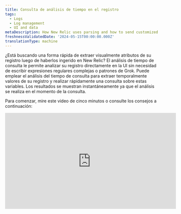 ```yaml
---
title: Consulta de análisis de tiempo en el registro
tags:
  - Logs
  - Log management
  - UI and data
metaDescription: How New Relic uses parsing and how to send customized log data.
freshnessValidatedDate: '2024-05-15T00:00:00.000Z'
translationType: machine
---
```

















¿Está buscando una forma rápida de extraer visualmente atributos de su registro luego de haberlos ingerido en New Relic? El análisis de tiempo de consulta le permite analizar su registro directamente en la UI sin necesidad de escribir expresiones regulares complejas o patrones de Grok. Puede emplear el análisis del tiempo de consulta para extraer temporalmente valores de su registro y realizar rápidamente una consulta sobre estas variables. Los resultados se muestran instantáneamente ya que el análisis se realiza en el momento de la consulta.

Para comenzar, mire este video de cinco minutos o consulte los consejos a continuación:

<iframe
  width="560"
  height="315"
  src="https://www.youtube.com/embed/tvK6MlkvD6Y?si=Vj4zadiAH1OG_wMy"
  title="YouTube video player"
  frameborder="0"
  allow="accelerometer; autoplay; clipboard-write; encrypted-media; gyroscope; picture-in-picture; web-share"
  referrerpolicy="strict-origin-when-cross-origin"
  allowfullscreen
/>

## En qué se diferencia el análisis del tiempo de consulta del análisis de ingesta [#differences]

Si bien ambos tipos de análisis facilitan la consulta del registro, tienen algunas diferencias significativas:

* **Análisis de ingesta:** el análisis durante [la ingestalog ](/docs/logs/ui-data/parsing/)es donde se crean reglas de análisis empleando Grok o expresiones regulares (o ambas). A medida que los log se incorporan en New Relic, sus reglas de análisis se aplican para crear un atributo permanente que se almacena con sus datos log en NRDB. Estos atributos le facilitan la consulta de los datos log .
* **Análisis de tiempo de consulta:** a diferencia del análisis de ingesta, el análisis de tiempo de consulta le permite crear atributos temporales que se emplearán como variables de consulta. Luego puede usar estas variables en la consulta NRQL para completar su tabla log . Creamos automáticamente la consulta a medida que realiza selecciones en la UI.

También puede optar por emplear una combinación de ambos enfoques de análisis. Revise la siguiente tabla para decidir si el análisis del tiempo de consulta es adecuado para usted:

<table>
  <thead>
    <tr>
      <th>
        Descripción
      </th>

      <th>
        Análisis de ingesta
      </th>

      <th>
        Análisis del tiempo de consulta
      </th>
    </tr>
  </thead>

  <tbody>
    <tr>
      <td>
        Uso recomendado
      </td>

      <td>
        Lo mejor para crear un atributo permanente que puedes consultar en el futuro
      </td>

      <td>
        Lo mejor para hacer consultas rápidas sobre atributos que no son permanentes
      </td>
    </tr>

    <tr>
      <td>
        Lenguaje de análisis  

      </td>

      <td>
        Creas patrones Grok y expresiones regulares.
      </td>

      <td>
        New Relic crea una consulta para usted empleando la NRQL función [aparse](/docs/nrql/nrql-syntax-clauses-functions/#func-aparse)
      </td>
    </tr>

    <tr>
      <td>
        Momento
      </td>

      <td>
        Aplicado al ingerir
      </td>

      <td>
        Aplica cuando consultas
      </td>
    </tr>

    <tr>
      <td>
        Resultados
      </td>

      <td>
        Realiza cambios permanentes en logalmacenado.
      </td>

      <td>
        Altera temporalmente tu registro en la UI
      </td>
    </tr>

    <tr>
      <td>
        Registro de cola en tiempo real
      </td>

      <td>
        El registro de cola en tiempo real incluye cualquier valor extraído del análisis de ingesta
      </td>

      <td>
        El registro de cola en tiempo real **no** incluye ningún valor extraído del análisis del tiempo de consulta
      </td>
    </tr>

    <tr>
      <td>
        Registro exportado
      </td>

      <td>
        El registro exportado incluye cualquier valor extraído del análisis de ingesta
      </td>

      <td>
        El registro exportado **no** incluye ningún valor extraído del análisis del tiempo de consulta
      </td>
    </tr>

    <tr>
      <td>
        Número de atributo
      </td>

      <td>
        Hay un máximo de [255 atributos](/docs/logs/log-api/log-event-data/#events) disponibles en la ingesta (el número real de atributos que puede analizar en la ingesta depende de la naturaleza de su registro)
      </td>

      <td>
        Puede analizar un máximo de 32 atributos temporales en todas las reglas para el análisis del tiempo de consulta.
      </td>
    </tr>
  </tbody>
</table>

## Cómo crear una regla de análisis de tiempo de consulta [#how-to]

A continuación se ofrece una guía para crear reglas de análisis de tiempo de consulta. El ejemplo muestra cómo extraer el nivel de registros y los valores de mensajes programados del atributo `message` .

<Steps>
  <Step>
    #### Seleccione el valor del atributo para analizar [#select-attribute]

    Puede comenzar a crear una regla de análisis de tiempo de consulta seleccionando un valor de atributo para analizar.

    1. En la tabla log o en la vista de **Log details**, resalte una cadena de anclaje que contenga los valores que desea extraer. En este caso, resaltaría `level=info msg="Running script"`. Se ve así en la tabla de logs:<img title="Screenshot showing a highlighted section of a log" alt="Screenshot showing a highlighted section of a log" src={logsExampleLogRecordtoHighlight}/>

       Tenga en cuenta lo siguiente:

       * El texto resaltado debe incluir los valores que desea extraer y los caracteres de cadena circundantes que ayudarán a identificar la ubicación de los valores extraídos.
       * Si su cadena de anclaje inicial se encuentra en algún lugar en el medio del valor del atributo original, incluya al menos un carácter antes y luego de los valores que desea extraer.
       * Si resalta todo el valor del atributo, no necesita preocupar por los caracteres antes y luego de los valores que está extrayendo.
       * No se pueden resaltar valores de blobs para analizar.

    2. Haga clic en la opción **Create query time parsing rule**.

       **Log table:**<img title="Screenshot showing how you can begin with the logs table UI" alt="Screenshot showing how you can begin with the logs table UI" src={logsLogsTableEntryPoint}/>

       **Log details view**:<img title="Screenshot showing how you can start creating rules in the logs detail view" alt="Screenshot showing how you can start creating rules in the logs detail view." src={logsLogsDetailEntryPoint}/>
  </Step>

  <Step>
    #### Resaltar y extraer valores [#highlight-extractl]

    Luego de hacer clic en **Create query time parsing rule**, el editor muestra la cadena que seleccionó para el análisis:

    <img
      title="Screenshot showing the opening screen of the query editor"
      alt="Screenshot showing the opening screen of the query editor"
      src={logsOpenQueryTimeParsingEditor}
    />

    Para extraer valores:

    1. Dentro de la cadena, resalte los valores que desea extraer (consulte [Consejos para extraer valores](#extract-tips)).

    2. En **Parse as**, ingrese un nombre para este atributo temporal que se usará como variable de consulta.

       <img title="Screenshot showing how to extract values in the parser rule" alt="Screenshot showing how to extract values in the parser rule" src={logsExtractValuesinParserRule}/>

    3. Haga clic en **Save**, que reemplaza el valor que resaltó con la variable que creó.

    <CollapserGroup>
      <Collapser
        id="extract-tips"
        title="Consejos para extraer valores"
      >
        Tenga en cuenta lo siguiente al extraer valores:

        * Puede extraer más de un valor en una regla.

        * **No puede** extraer valores que estén directamente uno al lado del otro. Debe haber al menos un carácter (incluido el espacio) entre los valores extraídos.

        * Si la cadena de anclaje **comienza** en cualquier lugar en el medio del valor del atributo original, no podrá extraer el primer carácter.

          * Usando el ejemplo `level=info msg="Running script"`, no puede extraer la palabra completa `level`--solo `evel`.
          * Para extraer la palabra `level`, los caracteres antes de la palabra `level` deberán incluir en la cadena de anclaje.

        * Si la cadena de anclaje **termina** en algún lugar en el medio del valor del atributo original, no podrá extraer el último carácter.

          * Usando el ejemplo `level=info msg="Running script"`, no puede extraer las comillas dobles finales.
          * Para extraer la última comilla doble, los caracteres luego de la comilla doble deberán incluir en la cadena de anclaje.

        * Tenga cuidado de no emplear ninguna de estas palabras reservadas como nombre de variable para el análisis del tiempo de consulta:

          * `appId`
          * `endTimestamp`
          * `eventType`
          * `logs.accountId`
          * `logs.hashId`
          * `messageId`
          * `message_id`
          * `metricName`
          * `metricTimesliceName`
          * `newrelic.timeslice.value`
          * `timestamp`
          * `timestampSeconds`
          * `timestampMillis`
          * No puedo comenzar con `nr.` o `newrelic`

        * No puede nombrar un valor extraído con el mismo nombre del atributo que se está analizando. Por ejemplo, si está creando una regla de análisis de tiempo de consulta para el atributo de mensaje, un valor extraído no puede denominar mensaje.

          * Los nombres de los valores extraídos deben ser únicos en todas las reglas de análisis del tiempo de consulta.
          * Si un valor extraído recibe el mismo nombre que un atributo existente en su registro, los resultados en la tabla log para esa columna mostrarán datos de ingesta y datos de reglas de análisis de tiempo de consulta.
      </Collapser>
    </CollapserGroup>
  </Step>

  <Step>
    #### Termine de crear su regla de análisis de tiempo de consulta [#finish-rule]

    Luego de seleccionar los valores, complete lo siguiente:

    1. En el editor, revise la vista previa de la tabla que muestra cómo se aplicará su regla al log que seleccionó.

       <img
         title="Screenshot showing how the editor shows a preview of the rule"
         alt="Screenshot showing how the editor shows a preview of the rule"
         src={logsEditorShowsParsedDataPreview}
       />

    2. Si está interesado en la función NRQL empleada en la consulta para obtener su registro, haga clic en **Query**.

       <img
         title="Screenshot showing the query behind the parsing rule"
         alt="Screenshot showng the query behind the parsing rule"
         src={logsNrqlBehindQueryRule}
       />

       <figcaption>
         La cadena de patrón, que se emplea para buscar y extraer valores del atributo seleccionado, se actualiza cada vez que se extrae un valor.
       </figcaption>

    3. Si necesita cambiar el nombre de alguna variable antes de crear su regla, haga clic en el nombre, proporcione un nombre nuevo y luego haga clic en **Save**. También puede eliminar variables haciendo clic en la variable que desea eliminar y haciendo clic en **Delete**.<img title="Screenshot showing where you can delete values" alt="Screenshot showing where you can delete values" src={logsDeleteQueryTimeRule}/>

       <figcaption>Puede editar o eliminar variables haciendo clic en ellas.</figcaption>

    4. Una vez que terminó de revisar y editar los nombres de sus variables, haga clic en **Create rule** para terminar de crear su regla.

    Si comenzó a crear una regla de análisis de tiempo de consulta desde la vista de **Log details** , debe cerrar esa vista para ver los resultados en la tabla log .

    **Log details**<img title="Screenshot showing how you can see your newly extracted values in the log details view" alt="Screenshot showing how you can see your newly extracted values in the log details view" src={logsViewResultsinLogDetailsView}/>

    <figcaption>
      Luego de ver los valores recién extraídos, cierre la vista de **Log details** .
    </figcaption>

    **Log table**<img title="Screenshot showing the final results after you create the rules" alt="Screenshot showing the final results after you create the rules" src={logsLogTableResults}/>

    <figcaption>
      La tabla log se actualiza automáticamente y aplica la consulta generada para analizar su registro.
    </figcaption>
  </Step>
</Steps>

## Gestiona tus reglas [#manage-rules]

Si bien sus reglas son temporales y se aplican a su sesión de usuario actual, aún puede realizar una variedad de tareas durante su sesión.

<CollapserGroup>
  <Collapser
    id="edit-and-delete-rules"
    title="Editar y eliminar reglas"
  >
    Puede editar o eliminar sus reglas haciendo clic en **Manage parsing rules** encima de la tabla log . Estas reglas se almacenan en su sesión de usuario actual dentro de la vista de registro.

    <img
      title="Screenshot showing the rules manager"
      alt="Screenshot showing the rules manager"
      src={logsRuleManager}
    />

    <figcaption>
      Vea, edite y elimine sus reglas de análisis de tiempo de consulta.
    </figcaption>
  </Collapser>

  <Collapser
    id="save-parsing-rules"
    title="Almacene sus reglas de análisis"
  >
    Si navega fuera del registro, perderá las reglas de análisis del tiempo de consulta. Si desea conservar sus reglas, puede almacenarlas en [vistas almacenadas](/docs/logs/ui-data/use-logs-ui/#saved-views). Esto le permite cargarlos en una sesión futura.
  </Collapser>

  <Collapser
    id="share-rules"
    title="Compartir reglas de análisis de tiempo de consulta"
  >
    Si desea compartir las reglas de análisis del tiempo de consulta con sus colegas, use el botón de vínculo permanente en la parte superior derecha de la UI.

    Cuando compartes un vínculo permanente con tus colegas y ellos agregan algunas reglas, sus cambios no afectarán tu conjunto de reglas iniciales.
  </Collapser>

  <Collapser
    id="create-alerts-from-queries"
    title="Crear alertas desde log consulta"
  >
    Luego de crear una regla de análisis de tiempo de consulta, puede usar las variables de estas reglas en consulta como cualquier otro atributo en la barra de búsqueda. Una vez que busque una variable desde el análisis del tiempo de consulta, puede hacer clic en el botón de alertas para crear una alerta sobre esta variable.

    <img
      title="Screenshot showing an example of the query time search bar"
      alt="Screenshot showing an example of the query time search bar"
      src={logsQueryTimeSearchBar}
    />

    <figcaption>
      Consulta sobre tus valores extraídos para que puedas crear una alerta sobre estos valores.  

    </figcaption>

    <img
      title="Screenshot showing the alert query builder"
      alt="Screenshot showing the alert query builder"
      src={logsAlertQueryBuilder}
    />

    <figcaption>
      Cree una alerta sobre los valores extraídos del análisis del tiempo de consulta.
    </figcaption>
  </Collapser>

  <Collapser
    id="remove-readd-columns"
    title="Eliminar y volver a agregar columnas"
  >
    Las variables del análisis del tiempo de consulta se agregan automáticamente a la tabla log como columnas. Puede agregar y eliminar estas columnas de análisis del tiempo de consulta haciendo clic en **Add column** encima de la tabla log . Una vez que tenga las columnas que desea mostrar, también puede incluir columnas del análisis del tiempo de consulta en su panel haciendo clic en **Add to dashboard**.
  </Collapser>

  <Collapser
    id="inspect-queries"
    title="Ver la consulta detrás del registro"
  >
    Para ver la consulta completa que estamos ejecutando, haga clic en **NRQL** en la parte superior de la página. Puede ver cómo se emplea la función `aparse` para analizar su registro en el momento de la consulta.

    <img
      title="Screenshot showing the query behind the parsing rule"
      alt="Screenshot showing the query behind the parsing rule"
      src={logsQueryBehindParsingRule}
    />

    <figcaption>
      Vea la consulta NRQL completa empleada para extraer valores en el análisis del tiempo de consulta.
    </figcaption>
  </Collapser>

  <Collapser
    id="view-query-attributes"
    title="Ver consulta atributo"
  >
    Puede usar la vista de **Attributes** para ver sus variables desde el análisis del tiempo de consulta y filtrar por valores específicos para estas variables.

    <img
      title="Screenshot showing the parsing attributes view"
      alt="Screenshot showing the parsing attributes view"
      src={logsParsingAttributesView}
    />

    <figcaption>
      En la vista de **Attributes** , busque valores extraídos del análisis de tiempo de consulta.
    </figcaption>
  </Collapser>
</CollapserGroup>